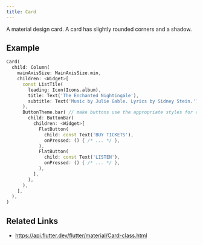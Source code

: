 ```yaml
---
title: Card
---
```


A material design card. A card has slightly rounded corners and a shadow.

## Example

```dart liveslice=Card
Card(
  child: Column(
    mainAxisSize: MainAxisSize.min,
    children: <Widget>[
      const ListTile(
        leading: Icon(Icons.album),
        title: Text('The Enchanted Nightingale'),
        subtitle: Text('Music by Julie Gable. Lyrics by Sidney Stein.'),
      ),
      ButtonTheme.bar( // make buttons use the appropriate styles for cards
        child: ButtonBar(
          children: <Widget>[
            FlatButton(
              child: const Text('BUY TICKETS'),
              onPressed: () { /* ... */ },
            ),
            FlatButton(
              child: const Text('LISTEN'),
              onPressed: () { /* ... */ },
            ),
          ],
        ),
      ),
    ],
  ),
)
```

## Related Links

- https://api.flutter.dev/flutter/material/Card-class.html
